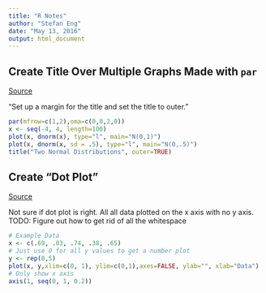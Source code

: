 ```yaml
---
title: "R Notes"
author: "Stefan Eng"
date: "May 13, 2016"
output: html_document
---
```


## Create Title Over Multiple Graphs Made with `par`

[Source](https://stat.ethz.ch/pipermail/r-help/2008-August/170110.html)

"Set up a margin for the title and set the title to outer."
```r
par(mfrow=c(1,2),oma=c(0,0,2,0))
x <- seq(-4, 4, length=100)
plot(x, dnorm(x), type="l", main="N(0,1)")
plot(x, dnorm(x, sd = .5), type="l", main="N(0,.5)")
title("Two Normal Distributions", outer=TRUE)
```

## Create "Dot Plot"

[Source](http://stackoverflow.com/questions/22092220/plot-only-y-axis-but-nothing-else)

Not sure if dot plot is right. 
All all data plotted on the x axis with no y axis.
TODO: Figure out how to get rid of all the whitespace

```r
# Example Data
x <- c(.69, .03, .74, .38, .65)
# Just use 0 for all y values to get a number plot
y <- rep(0,5)
plot(x, y,xlim=c(0, 1), ylim=c(0,1),axes=FALSE, ylab="", xlab="Data")
# Only show x axis
axis(1, seq(0, 1, 0.2))
```
